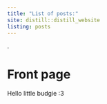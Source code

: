 ```yaml
---
title: "List of posts:"
site: distill::distill_website
listing: posts
---
```

  
.  
  
# Front page
Hello little budgie :3



<!---
distill::create_post("my post") # use this fonction to create a new post
--->
